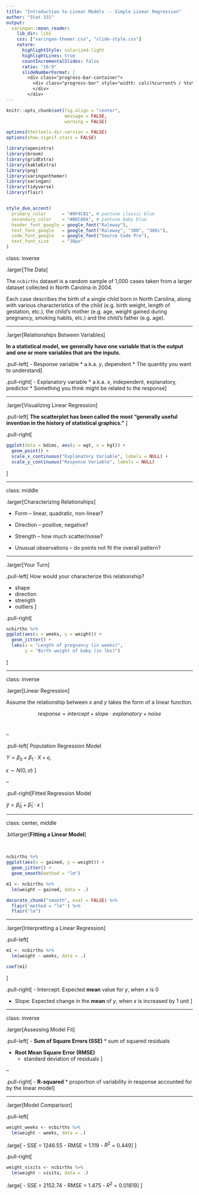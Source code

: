 ```yaml
---
title: "Introduction to Linear Models -- Simple Linear Regression"
author: "Stat 331"
output:
  xaringan::moon_reader:
    lib_dir: libs
    css: ["xaringan-themer.css", "slide-style.css"]
    nature:
      highlightStyle: solarized-light
      highlightLines: true
      countIncrementalSlides: false
      ratio: "16:9"
      slideNumberFormat: |
        <div class="progress-bar-container">
          <div class="progress-bar" style="width: calc(%current% / %total% * 100%);">
          </div>
        </div>
---
```



```r
knitr::opts_chunk$set(fig.align = "center", 
                      message = FALSE, 
                      warning = FALSE)

options(htmltools.dir.version = FALSE)
options(show.signif.stars = FALSE)

library(openintro)
library(broom)
library(gridExtra)
library(kableExtra)
library(png)
library(xaringanthemer)
library(xaringan)
library(tidyverse)
library(flair)


style_duo_accent(
  primary_color      = "#0F4C81", # pantone classic blue
  secondary_color    = "#B6CADA", # pantone baby blue
  header_font_google = google_font("Raleway"),
  text_font_google   = google_font("Raleway", "300", "300i"),
  code_font_google   = google_font("Source Code Pro"),
  text_font_size     = "30px"
)
```

class: inverse

.larger[The Data]

The `ncbirths` dataset is a random sample of 1,000 cases taken from a larger 
dataset collected in North Carolina in 2004. 

Each case describes the birth of a single child born in North Carolina, along
with various characteristics of the child (e.g. birth weight, length of
gestation, etc.), the child’s mother (e.g. age, weight gained during pregnancy,
smoking habits, etc.) and the child’s father (e.g. age). 

---

.larger[Relationships Between Variables]

**In a statistical model, we generally have one variable that is the output and
one or more variables that are the inputs.**  

.pull-left[
- Response variable
  * a.k.a. $y$, dependent
  * The quantity you want to understand
]

.pull-right[
- Explanatory variable
  * a.k.a. $x$, independent, explanatory, predictor
  * Something you think might be related to the response
]


---

.larger[Visualizing Linear Regression]

.pull-left[
**The scatterplot has been called the most "generally useful invention in the
history of statistical graphics."** 
]

.pull-right[
```r
ggplot(data = bdims, aes(y = wgt, x = hgt)) + 
  geom_point() +
  scale_x_continuous("Explanatory Variable", labels = NULL) + 
  scale_y_continuous("Response Variable", labels = NULL)
```
]


---

class: middle

.larger[Characterizing Relationships]

- Form -- linear, quadratic, non-linear?

- Direction -- positive, negative?

- Strength -- how much scatter/noise?

- Unusual observations -- do points not fit the overall pattern?


---

.larger[Your Turn]

.pull-left[
How would your characterize this relationship? 

- shape
- direction
- strength 
- outliers
]

.pull-right[

```r
ncbirths %>% 
ggplot(aes(x = weeks, y = weight)) +
  geom_jitter() + 
  labs(x = "Length of pregnancy (in weeks)",
       y = "Birth weight of baby (in lbs)")
```
]

<!-- As we work through these, please keep in mind that much of what we are doing at -->
<!-- this stage involves making judgment calls. This is part of the nature of -->
<!-- statistics, and while it can be frustrating - especially as a beginner - it is -->
<!-- inescapable. For better or for worse, statistics is not a field where there is -->
<!-- one right answer. There are of course an infinite number of indefensible claims, -->
<!-- but many judgments are open to interpretation. -->



<!-- <!-- There isn’t a universal, hard-and-fast definition of what constitutes -->
<!-- <!-- an outlier, but they are often easy to spot in a scatterplot. -->

<!-- - What observations would you consider to be outliers?  -->

<!-- - How would you go about removing these outliers from the data?  -->

---

class: inverse 

.larger[Linear Regression]

<!-- Models are ubiquitous in statistics. In many cases, we assume that the value of -->
<!-- our response variable is some function of our explanatory variable, plus some -->
<!-- random noise.  -->

<!-- What we are saying here is that there is some mathematical function $f$, which can translate values of one variable into values of another, except that there is some randomness in the process. What often distinguishes statisticians from other quantitative researchers is the way that we try to model that random noise.  -->

Assume the relationship between $x$ and $y$ takes the form of a linear function.

$$
  response = intercept + slope \cdot explanatory + noise
$$
</br> 

--

.pull-left[
Population Regression Model

$Y = \beta_0 + \beta_1 \cdot X + \epsilon_i$  

$\epsilon \sim N(0, \sigma)$
]

--

.pull-right[Fitted Regression Model  

$\hat{y} = \hat{\beta}_0 + \hat{\beta}_1 \cdot x$
]

---

class: center, middle

.bitlarger[**Fitting a Linear Model**]

</br>

```r
ncbirths %>% 
ggplot(aes(x = gained, y = weight)) +
  geom_jitter() + 
  geom_smooth(method = "lm") 

m1 <- ncbirths %>% 
  lm(weight ~ gained, data = .)
```

```r
decorate_chunk("smooth", eval = FALSE) %>%
  flair('method = "lm"') %>% 
  flair("lm")
```

---

.larger[Interpretting a Linear Regression]

.pull-left[
```r
m1 <- ncbirths %>% 
  lm(weight ~ weeks, data = .)

coef(m1)
```
]

.pull-right[
- Intercept: Expected __mean__ value for $y$, when $x$ is 0  

- Slope: Expected change in the __mean__ of $y$, when $x$ is increased by 1 unit
]


---

class: inverse

.larger[Assessing Model Fit]

.pull-left[
- **Sum of Square Errors (SSE)**
  * sum of squared residuals 

- **Root Mean Square Error (RMSE)**
  * standard deviation of residuals 
]

--

.pull-right[
- **R-squared**
  * proportion of variability in response accounted for by the linear model
]


---

.larger[Model Comparison]

.pull-left[
```r
weight_weeks <- ncbirths %>% 
  lm(weight ~ weeks, data = .)
```

.large[
- SSE = 1246.55 
- RMSE = 1.119
- $R^2$ = 0.449
]
]

.pull-right[
```r
weight_visits <- ncbirths %>% 
  lm(weight ~ visits, data = .)
```

.large[
- SSE = 2152.74
- RMSE = 1.475
- $R^2$ = 0.01819
]
]
